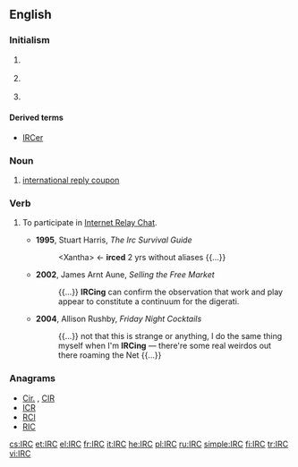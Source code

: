 {{selfref|For the Wiktionary IRC channel, see [[Wiktionary:IRC channel]].}}
==English==

===Initialism===
{{rfc-header|Initialism}}
{{wikipedia|IRC (disambiguation)}}
{{en-initialism}}

# {{label|en|Internet}} {{initialism of|Internet Relay Chat|lang=en}}
# {{label|en|US|_|legal}} {{initialism of|Internal Revenue Code|lang=en}}
# {{label|en|postal}} {{initialism of|international reply coupon|lang=en}}

====Derived terms====
* [[IRCer]]

===Noun===
{{en-noun|s|IRC's}}
# [[international reply coupon]]

===Verb===
{{en-verb}}

# {{label|en|intransitive|Internet|informal}} To participate in [[Internet Relay Chat]].
#* '''1995''', Stuart Harris, ''The Irc Survival Guide''
#*: <nowiki><Xantha></nowiki> <- '''irced''' 2 yrs without aliases {{...}}
#* '''2002''', James Arnt Aune, ''Selling the Free Market''
#*: {{...}} '''IRCing''' can confirm the observation that work and play appear to constitute a continuum for the digerati.
#* '''2004''', Allison Rushby, ''Friday Night Cocktails''
#*: {{...}} not that this is strange or anything, I do the same thing myself when I'm '''IRCing''' &mdash; there're some real weirdos out there roaming the Net {{...}}

===Anagrams===
* [[Cir.#English|Cir.]] , [[CIR#English|CIR]]
* [[ICR#English|ICR]]
* [[RCI#English|RCI]]
* [[RIC#English|RIC]]

[[cs:IRC]]
[[et:IRC]]
[[el:IRC]]
[[fr:IRC]]
[[it:IRC]]
[[he:IRC]]
[[pl:IRC]]
[[ru:IRC]]
[[simple:IRC]]
[[fi:IRC]]
[[tr:IRC]]
[[vi:IRC]]